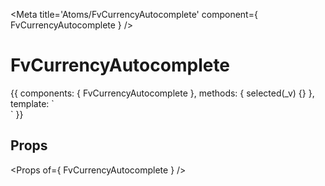 
<Meta title='Atoms/FvCurrencyAutocomplete' component={ FvCurrencyAutocomplete } />

# FvCurrencyAutocomplete

<Canvas>
<Story name='Common' height='150px'>{{
  components: { FvCurrencyAutocomplete },
  methods: {
    selected(_v) {}
  },
  template: `
  <div>
    <FvCurrencyAutocomplete
      @currency:selected="selected"
    >
    </FvCurrencyAutocomplete>
  </div>`
}}</Story>
</Canvas>

## Props

<Props of={ FvCurrencyAutocomplete } />
